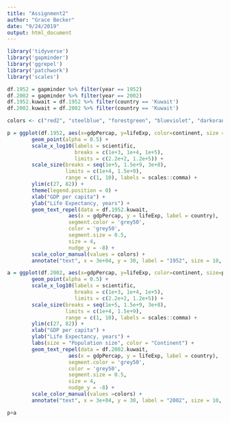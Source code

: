 ```yaml
---
title: "Assignment2"
author: "Grace Becker"
date: "9/24/2019"
output: html_document
---
```


```r
library('tidyverse')
library('gapminder')
library('ggrepel')
library('patchwork')
library('scales')
```

```r
df.1952 = gapminder %>% filter(year == 1952)
df.2002 = gapminder %>% filter(year == 2002)
df.1952.kuwait = df.1952 %>% filter(country == 'Kuwait') 
df.2002.kuwait = df.2002 %>% filter(country == 'Kuwait')

colors <- c("red2", "steelblue", "forestgreen", "blueviolet", "darkorange")
```

```r
p = ggplot(df.1952, aes(x=gdpPercap, y=lifeExp, color=continent, size = pop)) +
        geom_point(alpha = 0.5) +
        scale_x_log10(labels = scientific,
                      breaks = c(1e+3, 1e+4, 1e+5),
                      limits = c(2.2e+2, 1.2e+5)) +
        scale_size(breaks = seq(1e+5, 1.5e+9, 3e+8), 
                   limits = c(1e+4, 1.5e+9),
                   range = c(1, 10), labels = scales::comma) +
        ylim(c(27, 82)) +
        theme(legend.position = 0) +
        xlab("GDP per capita") +
        ylab("Life Expectancy, years") +
        geom_text_repel(data = df.1952.kuwait, 
                    aes(x = gdpPercap, y = lifeExp, label = country), 
                    segment.color = 'grey50',
                    color = 'grey50',
                    segment.size = 0.5,
                    size = 4,
                    nudge_y = -8) +
        scale_color_manual(values = colors) +
        annotate("text", x = 3e+04, y = 30, label = "1952", size = 10, color = 'grey80')

a = ggplot(df.2002, aes(x=gdpPercap, y=lifeExp, color=continent, size=pop)) +
        geom_point(alpha = 0.5) +
        scale_x_log10(labels = scientific,
                      breaks = c(1e+3, 1e+4, 1e+5),
                      limits = c(2.2e+2, 1.2e+5)) +
        scale_size(breaks = seq(1e+5, 1.5e+9, 3e+8), 
                   limits = c(1e+4, 1.5e+9),
                   range = c(1, 10), labels = scales::comma) +
        ylim(c(27, 82)) +
        xlab("GDP per capita") +
        ylab("Life Expectancy, years") +
        labs(size = "Population size", color = "Continent") +
        geom_text_repel(data = df.2002.kuwait, 
                    aes(x = gdpPercap, y = lifeExp, label = country), 
                    segment.color = 'grey50',
                    color = 'grey50',
                    segment.size = 0.5,
                    size = 4,
                    nudge_y = -8) +
        scale_color_manual(values =colors) +
        annotate("text", x = 3e+04, y = 30, label = "2002", size = 10, color = 'grey80')

p+a
```

